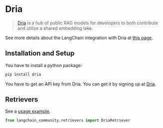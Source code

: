 # Dria

>[Dria](https://dria.co/) is a hub of public RAG models for developers to
> both contribute and utilize a shared embedding lake.

See more details about the LangChain integration with Dria
at [this page](https://dria.co/docs/integrations/langchain).

## Installation and Setup

You have to install a python package:

```bash
pip install dria
```

You have to get an API key from Dria. You can get it by signing up at [Dria](https://dria.co/).

## Retrievers

See a [usage example](/docs/integrations/retrievers/dria_index).

```python
from langchain_community.retrievers import DriaRetriever
```
